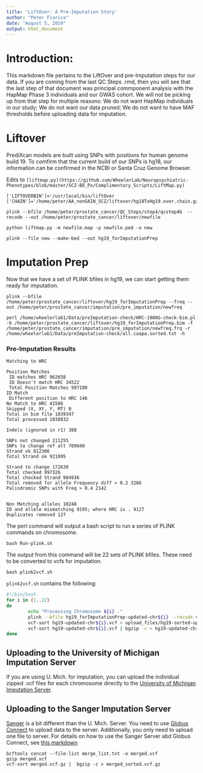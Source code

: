 ---
title: 'LiftOver: A Pre-Imputation Story'
author: "Peter Fiorica"
date: "August 5, 2019"
output: html_document
---

# Introduction:
This markdown file pertains to the LiftOver and pre-Imputation steps for our data.  If you are coming from the last QC Steps .rmd, then you will see that the last step of that document was principal commponent analysis with the HapMap Phase 3 individuals and our GWAS cohort.   We will not be picking up from that step for multiple reasons: We do not want HapMap individuals in our study; We do not want our data pruned; We do not want to have MAF thresholds before uploading data for imputation.

# Liftover
PrediXcan models are built using SNPs with positions for human genome build 19.  To comfirm that the current build of our SNPs is hg18, our information can be confirmed in the NCBI or Santa Cruz Genome Browser.

Edits to `[liftmap.py](https://github.com/WheelerLab/Neuropsychiatric-Phenotypes/blob/master/SCZ-BD_Px/Complimentary_Scripts/LiftMap.py)`
```
['LIFTOVERBIN']='/usr/local/bin/liftOver
['CHAIN']='/home/peter/AA_nonGAIN_SCZ/liftover/hg18ToHg19.over.chain.gz'
```

```
plink --bfile /home/peter/prostate_cancer/QC_Steps/step4/qcstep4b  --recode --out /home/peter/prostate_cancer/liftover/newfile

python liftmap.py -m newfile.map -p newfile.ped -o new

plink --file new --make-bed --out hg19_forImputationPrep
```

# Imputation Prep
Now that we have a set of PLINK bfiles in hg19, we can start getting them ready for imputation.


```
plink --bfile /home/peter/prostate_cancer/liftover/hg19_forImputationPrep --freq --out /home/peter/prostate_cancer/imputation/pre_imputation/newfreq

perl /home/wheelerlab1/Data/preImputation-check/HRC-1000G-check-bim.pl -b /home/peter/prostate_cancer/liftover/hg19_forImputationPrep.bim -f /home/peter/prostate_cancer/imputation/pre_imputation/newfreq.frq -r /home/wheelerlab1/Data/preImputation-check/all.caapa.sorted.txt -h
```
### Pre-Imputation Results
```
Matching to HRC

Position Matches
 ID matches HRC 962658
 ID Doesn't match HRC 34522
 Total Position Matches 997180
ID Match
 Different position to HRC 146
No Match to HRC 41506
Skipped (X, XY, Y, MT) 0
Total in bim file 1039347
Total processed 1038832

Indels (ignored in r1) 388

SNPs not changed 211255
SNPs to change ref alt 709840
Strand ok 812306
Total Strand ok 921095

Strand to change 172630
Total checked 997326
Total checked Strand 984936
Total removed for allele Frequency diff > 0.2 3286
Palindromic SNPs with Freq > 0.4 2142


Non Matching alleles 10248
ID and allele mismatching 9195; where HRC is . 9127
Duplicates removed 127
```

The perl command will output a bash script to run a series of PLINK commands on chromosome.

```
bash Run-plink.sh
```
The output from this command will be 22 sets of PLINK bfiles.  These need to be converted to vcfs for imputation.
```
bash plink2vcf.sh
```
`plink2vcf.sh` contains the following:
```{bash, eval = FALSE}
#!/bin/bash
for i in {1..22}
do
        echo "Processing Chromosome ${i} ."
        plink --bfile hg19_forImputationPrep-updated-chr${i} --recode vcf --out hg19-updated-chr${i}
        vcf-sort hg19-updated-chr${i}.vcf > upload_files/hg19-sorted-updated-chr${i}.vcf #This step is specific to Sanger.   It puts the unzipped .vcf into a separate folder to be sorted, concatenated, and zipped.
        vcf-sort hg19-updated-chr${i}.vcf | bgzip -c > hg19-updated-chr${i}.vcf.gz
done
```

## Uploading to the University of Michigan Imputation Server
If you are using U. Mich. for imputation, you can upload the individual zipped .vcf files for each chromosome directly to the [University of Michigan Imputation Server](https://imputationserver.sph.umich.edu/index.html#).

## Uploading to the Sanger Imputation Server
[Sanger](https://imputation.sanger.ac.uk/) is a bit different than the U. Mich. Server.  You need to use [Globus Connect](https://www.globus.org/globus-connect-personal) to upload data to the server.  Additionally, you only need to upload one file to server.  For details on how to use the Sanger Server abd Globus Connect, see [this markdown](https://github.com/WheelerLab/Prostate-Cancer-Study/blob/master/AA_Prostate_Cancer/Imputation_Comparison/PreparingDataForSangerImputation.md)
```
bcftools concat --file-list merge_list.txt -o merged.vcf
gzip merged.vcf
vcf-sort merged.vcf.gz |  bgzip -c > merged_sorted.vcf.gz
```